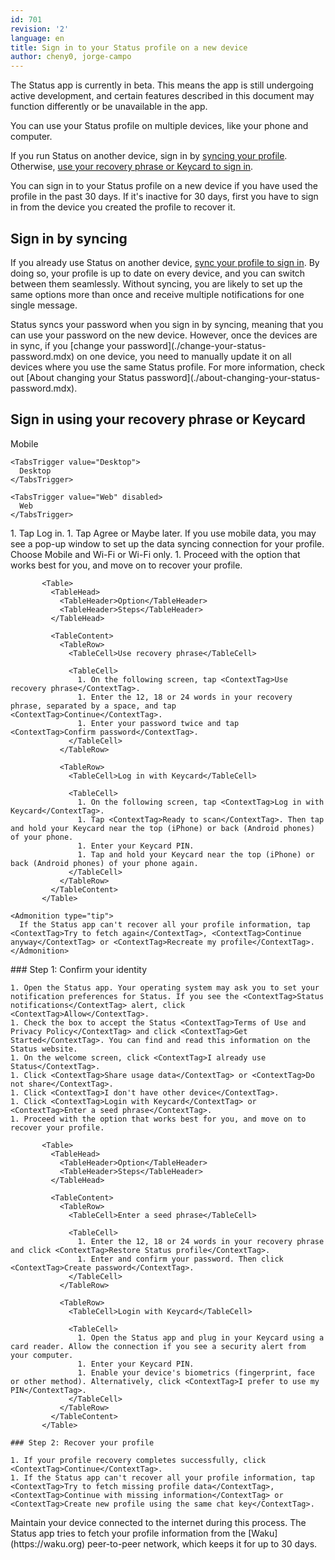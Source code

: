 ```yaml
---
id: 701
revision: '2'
language: en
title: Sign in to your Status profile on a new device
author: cheny0, jorge-campo
---
```


<Admonition type="beta" status="Status app is currently in beta stage">
  The Status app is currently in beta. This means the app is still undergoing active development, and certain features described in this document may function differently or be unavailable in the app.
</Admonition>

You can use your Status profile on multiple devices, like your phone and computer.

If you run Status on another device, sign in by [syncing your profile](./sync-your-profile-across-devices.mdx). Otherwise, [use your recovery phrase or Keycard to sign in](#sign-in-using-your-recovery-phrase-or-keycard).

<Admonition type="info">
  You can sign in to your Status profile on a new device if you have used the profile in the past 30 days. If it's inactive for 30 days, first you have to sign in from the device you created the profile to recover it.
</Admonition>

## Sign in by syncing

If you already use Status on another device, [sync your profile to sign in](./sync-your-profile-across-devices.mdx#sync-your-profile). By doing so, your profile is up to date on every device, and you can switch between them seamlessly. Without syncing, you are likely to set up the same options more than once and receive multiple notifications for one single message.

<Admonition type="info">
  Status syncs your password when you sign in by syncing, meaning that you can use your password on the new device. However, once the devices are in sync, if you [change your password](./change-your-status-password.mdx) on one device, you need to manually update it on all devices where you use the same Status profile. For more information, check out [About changing your Status password](./about-changing-your-status-password.mdx).
</Admonition>

## Sign in using your recovery phrase or Keycard

<Tabs defaultValue="Mobile">
  <TabsList size={32}>
    <TabsTrigger value="Mobile">
      Mobile
    </TabsTrigger>

    <TabsTrigger value="Desktop">
      Desktop
    </TabsTrigger>

    <TabsTrigger value="Web" disabled>
      Web
    </TabsTrigger>
  </TabsList>

  <TabsContent value="Mobile">
    1. Tap <ContextTag>Log in</ContextTag>.
    1. Tap <ContextTag>Agree</ContextTag> or <ContextTag>Maybe later</ContextTag>. If you use mobile data, you may see a pop-up window to set up the data syncing connection for your profile. Choose <ContextTag>Mobile and Wi-Fi</ContextTag> or <ContextTag>Wi-Fi only</ContextTag>.
    1. Proceed with the option that works best for you, and move on to recover your profile.

           <Table>
             <TableHead>
               <TableHeader>Option</TableHeader>
               <TableHeader>Steps</TableHeader>
             </TableHead>

             <TableContent>
               <TableRow>
                 <TableCell>Use recovery phrase</TableCell>

                 <TableCell>
                   1. On the following screen, tap <ContextTag>Use recovery phrase</ContextTag>.
                   1. Enter the 12, 18 or 24 words in your recovery phrase, separated by a space, and tap <ContextTag>Continue</ContextTag>.
                   1. Enter your password twice and tap <ContextTag>Confirm password</ContextTag>.
                 </TableCell>
               </TableRow>

               <TableRow>
                 <TableCell>Log in with Keycard</TableCell>

                 <TableCell>
                   1. On the following screen, tap <ContextTag>Log in with Keycard</ContextTag>.
                   1. Tap <ContextTag>Ready to scan</ContextTag>. Then tap and hold your Keycard near the top (iPhone) or back (Android phones) of your phone.
                   1. Enter your Keycard PIN.
                   1. Tap and hold your Keycard near the top (iPhone) or back (Android phones) of your phone again.
                 </TableCell>
               </TableRow>
             </TableContent>
           </Table>

    <Admonition type="tip">
      If the Status app can't recover all your profile information, tap <ContextTag>Try to fetch again</ContextTag>, <ContextTag>Continue anyway</ContextTag> or <ContextTag>Recreate my profile</ContextTag>.
    </Admonition>
  </TabsContent>

  <TabsContent value="Desktop">
    ### Step 1: Confirm your identity

    1. Open the Status app. Your operating system may ask you to set your notification preferences for Status. If you see the <ContextTag>Status notifications</ContextTag> alert, click <ContextTag>Allow</ContextTag>.
    1. Check the box to accept the Status <ContextTag>Terms of Use and Privacy Policy</ContextTag> and click <ContextTag>Get Started</ContextTag>. You can find and read this information on the Status website.
    1. On the welcome screen, click <ContextTag>I already use Status</ContextTag>.
    1. Click <ContextTag>Share usage data</ContextTag> or <ContextTag>Do not share</ContextTag>.
    1. Click <ContextTag>I don't have other device</ContextTag>.
    1. Click <ContextTag>Login with Keycard</ContextTag> or <ContextTag>Enter a seed phrase</ContextTag>.
    1. Proceed with the option that works best for you, and move on to recover your profile.

           <Table>
             <TableHead>
               <TableHeader>Option</TableHeader>
               <TableHeader>Steps</TableHeader>
             </TableHead>

             <TableContent>
               <TableRow>
                 <TableCell>Enter a seed phrase</TableCell>

                 <TableCell>
                   1. Enter the 12, 18 or 24 words in your recovery phrase and click <ContextTag>Restore Status profile</ContextTag>.
                   1. Enter and confirm your password. Then click <ContextTag>Create password</ContextTag>.
                 </TableCell>
               </TableRow>

               <TableRow>
                 <TableCell>Login with Keycard</TableCell>

                 <TableCell>
                   1. Open the Status app and plug in your Keycard using a card reader. Allow the connection if you see a security alert from your computer.
                   1. Enter your Keycard PIN.
                   1. Enable your device's biometrics (fingerprint, face or other method). Alternatively, click <ContextTag>I prefer to use my PIN</ContextTag>.
                 </TableCell>
               </TableRow>
             </TableContent>
           </Table>

    ### Step 2: Recover your profile

    1. If your profile recovery completes successfully, click <ContextTag>Continue</ContextTag>.
    1. If the Status app can't recover all your profile information, tap <ContextTag>Try to fetch missing profile data</ContextTag>, <ContextTag>Continue with missing information</ContextTag> or <ContextTag>Create new profile using the same chat key</ContextTag>.
  </TabsContent>
</Tabs>

<Admonition type="info">
  Maintain your device connected to the internet during this process. The Status app tries to fetch your profile information from the [Waku](https://waku.org)<ExternalIcon /> peer-to-peer network, which keeps it for up to 30 days.
</Admonition>
